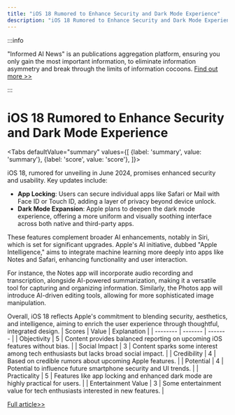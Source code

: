 ```yaml
---
title: "iOS 18 Rumored to Enhance Security and Dark Mode Experience"
description: "iOS 18 Rumored to Enhance Security and Dark Mode Experience"
---
```



:::info

"Informed AI News" is an publications aggregation platform, ensuring you only gain the most important information, to eliminate information asymmetry and break through the limits of information cocoons.  [Find out more >>](/docs/guides)

:::

# iOS 18 Rumored to Enhance Security and Dark Mode Experience


<Tabs
	defaultValue="summary"
	values={[
	{label: 'summary', value: 'summary'},
	{label: 'score', value: 'score'},
]}>
<TabItem value="summary">


iOS 18, rumored for unveiling in June 2024, promises enhanced security and usability. Key updates include:

- **App Locking**: Users can secure individual apps like Safari or Mail with Face ID or Touch ID, adding a layer of privacy beyond device unlock.
- **Dark Mode Expansion**: Apple plans to deepen the dark mode experience, offering a more uniform and visually soothing interface across both native and third-party apps.

These features complement broader AI enhancements, notably in Siri, which is set for significant upgrades. Apple's AI initiative, dubbed "Apple Intelligence," aims to integrate machine learning more deeply into apps like Notes and Safari, enhancing functionality and user interaction.

For instance, the Notes app will incorporate audio recording and transcription, alongside AI-powered summarization, making it a versatile tool for capturing and organizing information. Similarly, the Photos app will introduce AI-driven editing tools, allowing for more sophisticated image manipulation.

Overall, iOS 18 reflects Apple's commitment to blending security, aesthetics, and intelligence, aiming to enrich the user experience through thoughtful, integrated design.
</TabItem>
<TabItem value="score">
	| Scores     | Value   | Explanation |
	| -------- | ------- | ------- |
	| Objectivity  | 5    | Content provides balanced reporting on upcoming iOS features without bias.    |
	| Social Impact | 3     | Content sparks some interest among tech enthusiasts but lacks broad social impact.    |
	| Credibility    | 4    | Based on credible rumors about upcoming Apple features.    |
	| Potential    | 4    | Potential to influence future smartphone security and UI trends.    |
	| Practicality    | 5    | Features like app locking and enhanced dark mode are highly practical for users.    |
	| Entertainment Value    | 3    | Some entertainment value for tech enthusiasts interested in new features.    |
</TabItem>
</Tabs>

[Full article>>](https://appleinsider.com/articles/24/06/09/ios-18-is-getting-the-ability-to-lock-apps-with-face-id-dark-mode-on-the-lock-screen)
